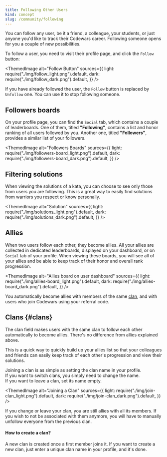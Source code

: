 ```yaml
---
title: Following Other Users
kind: concept
slug: /community/following
---
```



You can follow any user, be it a friend, a colleague, your students, or just anyone you'd like to track their Codewars career.
Following someone opens for you a couple of new possibilities.

To follow a user, you need to visit their profile page, and click the `Follow` button:

<ThemedImage
  alt="Follow Button"
  sources={{
    light: require("./img/follow_light.png").default,
    dark: require("./img/follow_dark.png").default,
  }}
/>

If you have already followed the user, the `Follow` button is replaced by `Unfollow` one. You can use it to stop following someone.

## Followers boards

On your profile page, you can find the `Social` tab, which contains a couple of leaderboards. One of them, titled **"Following"**, contains a list and honor ranking of all users followed by you. Another one, titled **"Followers"**, provides a similar list of your followers.

<ThemedImage
  alt="Followers Boards"
  sources={{
    light: require("./img/followers-board_light.png").default,
    dark: require("./img/followers-board_dark.png").default,
  }}
/>

## Filtering solutions

When viewing the solutions of a kata, you can choose to see only those from users you are following. This is a great way to easily find solutions from warriors you respect or know personally.

<ThemedImage
  alt="Solution"
  sources={{
    light: require("./img/solutions_light.png").default,
    dark: require("./img/solutions_dark.png").default,
  }}
/>

## Allies

When two users follow each other, they become allies. All your allies are collected in dedicated leaderboards, displayed on your dashboard, or on `Social` tab of your profile. When viewing these boards, you will see all of your allies and be able to keep track of their honor and overall rank progression.

<ThemedImage
  alt="Allies board on user dashboard"
  sources={{
    light: require("./img/allies-board_light.png").default,
    dark: require("./img/allies-board_dark.png").default,
  }}
/>

You automatically become allies with members of the same [clan](#clans), and with users who join Codewars using your referral code.

## Clans {#clans}

The clan field makes users with the same clan to follow each other automatically to become allies.
There's no difference from allies explained above.

This is a quick way to quickly build up your allies list so that your colleagues and friends can easily keep track of each other's progression and view their solutions.

Joining a clan is as simple as setting the clan name in your profile.  
If you want to switch clans, you simply need to change the name.  
If you want to leave a clan, set its name empty.

<ThemedImage
  alt="Joining a Clan"
  sources={{
    light: require("./img/join-clan_light.png").default,
    dark: require("./img/join-clan_dark.png").default,
  }}
/>

If you change or leave your clan, you are still allies with all its members.
If you wish to not be associated with them anymore, you will have to manually unfollow everyone from the previous clan.

#### How to create a clan?

A new clan is created once a first member joins it. If you want to create a new clan, just enter a unique clan name in your profile, and it's done.
